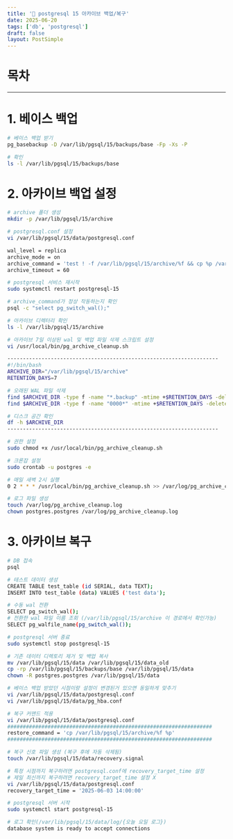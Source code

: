 ```yaml
---
title: '🔄️ postgresql 15 아카이브 백업/복구'
date: 2025-06-20
tags: ['db', 'postgresql']
draft: false
layout: PostSimple
---
```


# 목차

<TOCInline toc={props.toc} exclude="목차"/>

---

# 1. 베이스 백업

```bash
# 베이스 백업 받기
pg_basebackup -D /var/lib/pgsql/15/backups/base -Fp -Xs -P

# 확인
ls -l /var/lib/pgsql/15/backups/base
```

# 2. 아카이브 백업 설정

```bash
# archive 폴더 생성
mkdir -p /var/lib/pgsql/15/archive

# postgresql.conf 설정
vi /var/lib/pgsql/15/data/postgresql.conf

wal_level = replica
archive_mode = on
archive_command = 'test ! -f /var/lib/pgsql/15/archive/%f && cp %p /var/lib/pgsql/15/archive/%f'
archive_timeout = 60

# postgresql 서비스 재시작
sudo systemctl restart postgresql-15

# archive_command가 정상 작동하는지 확인
psql -c "select pg_switch_wal();"

# 아카이브 디렉터리 확인
ls -l /var/lib/pgsql/15/archive

# 아카이브 7일 이상된 wal 및 백업 파일 삭제 스크립트 설정
vi /usr/local/bin/pg_archive_cleanup.sh

--------------------------------------------------------------------
#!/bin/bash
ARCHIVE_DIR="/var/lib/pgsql/15/archive"
RETENTION_DAYS=7

# 오래된 WAL 파일 삭제
find $ARCHIVE_DIR -type f -name "*.backup" -mtime +$RETENTION_DAYS -delete
find $ARCHIVE_DIR -type f -name "0000*" -mtime +$RETENTION_DAYS -delete

# 디스크 공간 확인
df -h $ARCHIVE_DIR
--------------------------------------------------------------------

# 권한 설정
sudo chmod +x /usr/local/bin/pg_archive_cleanup.sh

# 크론잡 설정
sudo crontab -u postgres -e

# 매일 새벽 2시 실행
0 2 * * * /usr/local/bin/pg_archive_cleanup.sh >> /var/log/pg_archive_cleanup.log 2>&1

# 로그 파일 생성
touch /var/log/pg_archive_cleanup.log
chown postgres.postgres /var/log/pg_archive_cleanup.log
```

# 3. 아카이브 복구

```bash
# DB 접속
psql

# 테스트 데이터 생성
CREATE TABLE test_table (id SERIAL, data TEXT);
INSERT INTO test_table (data) VALUES ('test data');

# 수동 wal 전환
SELECT pg_switch_wal();
# 전환한 wal 파일 이름 조회 (/var/lib/pgsql/15/archive 이 경로에서 확인가능)
SELECT pg_walfile_name(pg_switch_wal());

# postgresql 서버 종료
sudo systemctl stop postgresql-15

# 기존 데이터 디렉토리 제거 및 백업 복사
mv /var/lib/pgsql/15/data /var/lib/pgsql/15/data_old
cp -rp /var/lib/pgsql/15/backups/base /var/lib/pgsql/15/data
chown -R postgres.postgres /var/lib/pgsql/15/data

# 베이스 백업 받았던 시점이랑 설정이 변경된거 있으면 동일하게 맞추기
vi /var/lib/pgsql/15/data/postgresql.conf
vi /var/lib/pgsql/15/data/pg_hba.conf

# 복구 커맨드 적용
vi /var/lib/pgsql/15/data/postgresql.conf
##################################################################
restore_command = 'cp /var/lib/pgsql/15/archive/%f %p'
##################################################################

# 복구 신호 파일 생성 (복구 후에 자동 삭제됨)
touch /var/lib/pgsql/15/data/recovery.signal

# 특정 시점까지 복구하려면 postgresql.conf에 recovery_target_time 설정
# 제일 최신까지 복구하려면 recovery_target_time 설정 X
vi /var/lib/pgsql/15/data/postgresql.conf
recovery_target_time = '2025-06-03 14:00:00'

# postgresql 서버 시작
sudo systemctl start postgresql-15

# 로그 확인(/var/lib/pgsql/15/data/log/{오늘 요일 로그})
database system is ready to accept connections
```
